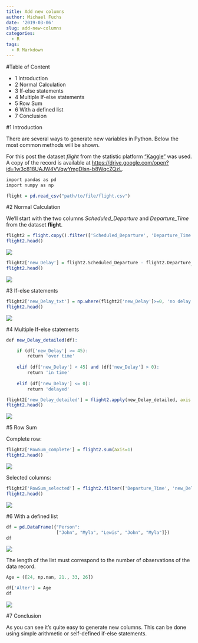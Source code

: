```yaml
---
title: Add new columns
author: Michael Fuchs
date: '2019-03-06'
slug: add-new-columns
categories:
  - R
tags:
  - R Markdown
---
```


#Table of Content

+ 1 Introduction
+ 2 Normal Calculation
+ 3 If-else statements 
+ 4 Multiple If-else statements 
+ 5 Row Sum
+ 6 With a defined list
+ 7 Conclusion



#1 Introduction

There are several ways to generate new variables in Python. Below the most common methods will be shown.


For this post the dataset *flight* from the statistic platform ["Kaggle"](https://www.kaggle.com) was used. A copy of the record is available at <https://drive.google.com/open?id=1w3c818UAJW4VVqwYmgDIsn-b8WqcZQzL>.



```r
import pandas as pd
import numpy as np
```

```r
flight = pd.read_csv("path/to/file/flight.csv")
```



#2 Normal Calculation

We'll start with the two columns *Scheduled_Departure* and *Departure_Time* from the dataset **flight**.


```r
flight2 = flight.copy().filter(['Scheduled_Departure', 'Departure_Time'])
flight2.head()
```

![](/post/2019-03-06-add-new-columns_files/p1p1.png)



```r
flight2['new_Delay'] = flight2.Scheduled_Departure - flight2.Departure_Time
flight2.head()
```

![](/post/2019-03-06-add-new-columns_files/p1p2.png)


#3 If-else statements 

```r
flight2['new_Delay_txt'] = np.where(flight2['new_Delay']>=0, 'no delay', 'delayed')
flight2.head()
```

![](/post/2019-03-06-add-new-columns_files/p1p3.png)



#4 Multiple If-else statements 


```r
def new_Delay_detailed(df):

    if (df['new_Delay'] >= 45):
        return 'over time'
    
    elif (df['new_Delay'] < 45) and (df['new_Delay'] > 0):
        return 'in time'
              
    elif (df['new_Delay'] <= 0):
        return 'delayed'

flight2['new_Delay_detailed'] = flight2.apply(new_Delay_detailed, axis = 1)
flight2.head()
```

![](/post/2019-03-06-add-new-columns_files/p1p4.png)



#5 Row Sum

Complete row:
```r
flight2['RowSum_complete'] = flight2.sum(axis=1)
flight2.head()
```

![](/post/2019-03-06-add-new-columns_files/p1p5.png)


Selected columns:
```r
flight2['RowSum_selected'] = flight2.filter(['Departure_Time', 'new_Delay']).sum(axis=1)
flight2.head()
```

![](/post/2019-03-06-add-new-columns_files/p1p6.png)

#6 With a defined list


```r
df = pd.DataFrame({"Person":
                   ["John", "Myla", "Lewis", "John", "Myla"]})
df
```

![](/post/2019-03-06-add-new-columns_files/p1p7.png)


The length of the list must correspond to the number of observations of the data record.
```r
Age = ([24, np.nan, 21., 33, 26])
```


```r
df['Alter'] = Age
df
```

![](/post/2019-03-06-add-new-columns_files/p1p8.png)



#7 Conclusion

As you can see it's quite easy to generate new columns. 
This can be done using simple arithmetic or self-defined if-else statements.


